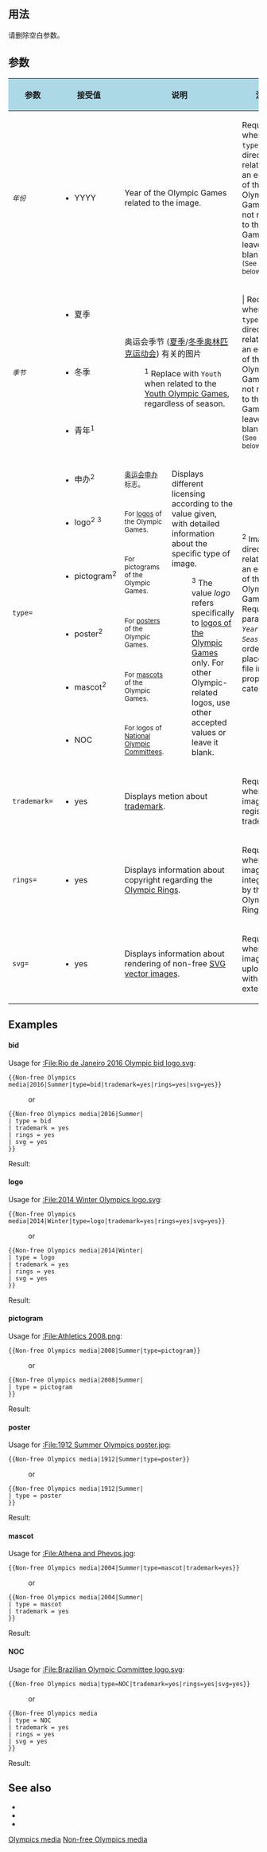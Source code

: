 {{Documentation subpage}}
<!-- Categories and interwikis go at the bottom of this page. -->

== 用法 ==

请删除空白参数。

 {{Tlx|非自由奥林匹克媒体|''年份''|''季节''|4=type=|5=trademark=|6=rings=|7=svg=}}

== 参数 ==
{| class="wikitable" width="100%"
|-
! style="background-color:lightblue" | 参数
! style="background-color:lightblue" | 接受值
! style="background-color:lightblue" colspan="2" | 说明
! style="background-color:lightblue" | 注解
! style="background-color:lightblue" | 默认值
|-
| <code>''年份''</code>
| 
* YYYY
| colspan="2" | Year of the Olympic Games related to the image.
| Required when <code>type=</code> is directly related to an edition of the Olympic Games. If not related to the Games, leave it blank.</br><small>(See <code>type=</code> below)</small>
| ''Parameter is blanked.''
|-
| rowspan="3" | <code>''季节''</code>
| 
*夏季
| rowspan="3" colspan="2" | 奥运会季节 ([[夏季奥林匹克运动会|夏季]]/[[冬季奥林匹克运动会]]) 有关的图片</br>
:<sup>1</sup> Replace with <code>Youth</code> when related to the [[Youth Olympic Games]], regardless of season.
| rowspan="3" | | Required when <code>type=</code> is directly related to an edition of the Olympic Games. If not related to the Games, leave it blank.</br><small>(See <code>type=</code> below)</small>
| rowspan="3" | ''Parameter is blanked.''
|-
|
*冬季
|-
|
*青年<sup>1</sup>
|-
| rowspan="6" | <code>type=</code>
| 
*申办<sup>2</sup>
| <small>[[奥林匹克运动会申办|奥运会申办]]标志。</small>
| rowspan="6" | Displays different licensing according to the value given, with detailed information about the specific type of image.</br>
:<sup>3</sup> The value ''logo'' refers specifically to [[Olympic emblem|logos of the Olympic Games]] only. For other Olympic-related logos, use other accepted values or leave it blank.
| rowspan="6" | <sup>2</sup> Images directly related to an edition of the Olympic Games. Require parameters <code>''Year''</code> and <code>''Season''</code>, in order to place the file in the proper categories. {{category tree all|Olympics images}}
| rowspan="6" | ''Defaults to license for generic logos related to the Olympic Movement, such as logos from [[List of IOC meetings|IOC Sessions]].''</br><small>(Files placed in [[:Category:Olympics images]])</small>
|-
|
*logo<sup>2</sup> <sup>3</sup>
| <small>For [[Olympic emblem|logos]] of the Olympic Games.</small>
|-
|
*pictogram<sup>2</sup>
| <small>For pictograms of the Olympic Games.</small>
|-
|
*poster<sup>2</sup>
| <small>For [[Olympic poster|posters]] of the Olympic Games.</small>
|-
|
*mascot<sup>2</sup>
| <small>For [[Olympic mascot|mascots]] of the Olympic Games.</small>
|-
|
*NOC
| <small>For logos of [[National Olympic Committee]]s.</small>
|-
| <code>trademark=</code>
| 
*yes
| colspan="2" | Displays metion about [[trademark]].
| Required when the image is a registered trademark.
| ''Parameter is blanked.''
|-
| <code>rings=</code>
| 
*yes
| colspan="2" | Displays information about copyright regarding the [[Olympic Rings]].
| Required when the image is integrated by the Olympic Rings.
| ''Parameter is blanked.''
|-
| <code>svg=</code>
| 
*yes
| colspan="2" | Displays information about rendering of non-free [[Scalable Vector Graphics|SVG]] [[vector graphics|vector images]].
| Required when the image is uploaded with ''.svg'' extension.
| ''Parameter is blanked.''
|}

== Examples ==

==== bid ====

Usage for [[:File:Rio de Janeiro 2016 Olympic bid logo.svg]]:
<pre style="overflow:auto;">{{Non-free Olympics media|2016|Summer|type=bid|trademark=yes|rings=yes|svg=yes}}
</pre>
:or
<pre style="overflow:auto;">{{Non-free Olympics media|2016|Summer|
| type = bid
| trademark = yes
| rings = yes
| svg = yes
}}
</pre>

Result:
{{Non-free Olympics media|2016|Summer|
| type = bid
| trademark = yes
| svg = yes
| rings = yes
}}

==== logo ====

Usage for [[:File:2014 Winter Olympics logo.svg]]:
<pre style="overflow:auto;">{{Non-free Olympics media|2014|Winter|type=logo|trademark=yes|rings=yes|svg=yes}}
</pre>
:or
<pre style="overflow:auto;">{{Non-free Olympics media|2014|Winter|
| type = logo
| trademark = yes
| rings = yes
| svg = yes
}}
</pre>

Result:
{{Non-free Olympics media|2014|Winter|
| type = logo
| trademark = yes
| svg = yes
| rings = yes
}}

==== pictogram ====

Usage for [[:File:Athletics 2008.png]]:
<pre style="overflow:auto;">{{Non-free Olympics media|2008|Summer|type=pictogram}}
</pre>
:or
<pre style="overflow:auto;">{{Non-free Olympics media|2008|Summer|
| type = pictogram
}}
</pre>

Result:
{{Non-free Olympics media|2008|Summer|
| type = pictogram
}}

==== poster ====

Usage for [[:File:1912 Summer Olympics poster.jpg]]:
<pre style="overflow:auto;">{{Non-free Olympics media|1912|Summer|type=poster}}
</pre>
:or
<pre style="overflow:auto;">{{Non-free Olympics media|1912|Summer|
| type = poster
}}
</pre>

Result:
{{Non-free Olympics media|1928|Summer|
| type = poster
}}

==== mascot ====

Usage for [[:File:Athena and Phevos.jpg]]:
<pre style="overflow:auto;">{{Non-free Olympics media|2004|Summer|type=mascot|trademark=yes}}
</pre>
:or
<pre style="overflow:auto;">{{Non-free Olympics media|2004|Summer|
| type = mascot
| trademark = yes
}}
</pre>

Result:
{{Non-free Olympics media|2004|Summer|
| type = mascot
| trademark = yes
}}

==== NOC ====

Usage for [[:File:Brazilian Olympic Committee logo.svg]]:
<pre style="overflow:auto;">{{Non-free Olympics media|type=NOC|trademark=yes|rings=yes|svg=yes}}
</pre>
:or
<pre style="overflow:auto;">{{Non-free Olympics media
| type = NOC
| trademark = yes
| rings = yes
| svg = yes
}}
</pre>

Result:
{{Non-free Olympics media
| type = NOC
| trademark = yes
| rings = yes
| svg = yes
}}

== See also ==
* {{tl|Non-free logo}}
* {{tl|Non-free poster}}
* {{tl|Non-free 2D art}}

<includeonly>
<!-- Categories and interwikis go here: -->
[[Category:Wikipedia non-free file copyright tags|Olympics media]]
[[Category:WikiProject Olympics|Non-free Olympics media]]
</includeonly>